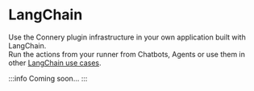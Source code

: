 # LangChain

Use the Connery plugin infrastructure in your own application built with LangChain.<br/>
Run the actions from your runner from Chatbots, Agents or use them in other [LangChain use cases](https://python.langchain.com/docs/use_cases).

:::info
Coming soon...
:::
